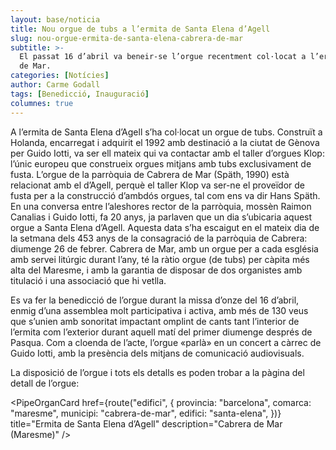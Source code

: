 ```yaml
---
layout: base/noticia
title: Nou orgue de tubs a l’ermita de Santa Elena d’Agell
slug: nou-orgue-ermita-de-santa-elena-cabrera-de-mar
subtitle: >-
  El passat 16 d’abril va beneir-se l’orgue recentment col·locat a l’ermita de Santa Elena d’Agell, del municipi de Cabrera
  de Mar.
categories: [Notícies]
author: Carme Godall
tags: [Benedicció, Inauguració]
columnes: true
---
```



A l’ermita de Santa Elena d’Agell s’ha col·locat un orgue de tubs. Construït a Holanda, encarregat i adquirit el 1992
amb destinació a la ciutat de Gènova per Guido Iotti, va ser ell mateix qui va contactar amb el taller d’orgues Klop:
l’únic europeu que construeix orgues mitjans amb tubs exclusivament de fusta. L’orgue de la parròquia de Cabrera de Mar
(Späth, 1990) està relacionat amb el d’Agell, perquè el taller Klop va ser-ne el proveïdor de fusta per a la construcció
d’ambdós orgues, tal com ens va dir Hans Späth. En una conversa entre l’aleshores rector de la parròquia, mossèn Raimon Canalias
i Guido Iotti, fa 20 anys, ja parlaven que un dia s’ubicaria aquest orgue a Santa Elena d’Agell. Aquesta data s’ha
escaigut en el mateix dia de la setmana dels 453 anys de la consagració de la parròquia de Cabrera: diumenge 26 de febrer.
Cabrera de Mar, amb un orgue per a cada església amb servei litúrgic durant l’any, té la ràtio orgue (de tubs) per
càpita més alta del Maresme, i amb la garantia de disposar de dos organistes amb titulació i una associació que hi vetlla.

Es va fer la benedicció de l’orgue durant la missa d’onze del 16 d’abril, enmig d’una assemblea molt participativa i
activa, amb més de 130 veus que s’unien amb sonoritat impactant omplint de cants tant l’interior de l’ermita com
l’exterior durant aquell matí del primer diumenge després de Pasqua. Com a cloenda de l’acte, l’orgue «parlà» en un concert
a càrrec de Guido Iotti, amb la presència dels mitjans de comunicació audiovisuals.

La disposició de l’orgue i tots els detalls es poden trobar a la pàgina del detall de l’orgue:

<PipeOrganCard
  href={route("edifici", {
    provincia: "barcelona",
    comarca: "maresme",
    municipi: "cabrera-de-mar",
    edifici: "santa-elena",
  })}
  title="Ermita de Santa Elena d’Agell"
  description="Cabrera de Mar (Maresme)"
/>
